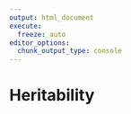 ```yaml
---
output: html_document
execute: 
  freeze: auto
editor_options: 
  chunk_output_type: console
---
```

# Heritability {.unnumbered}